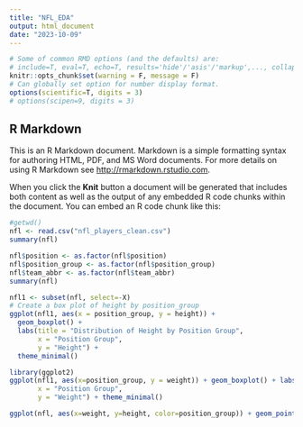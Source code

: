 ---
title: "NFL_EDA"
output: html_document
date: "2023-10-09"
---

```{r setup, include=FALSE}
# Some of common RMD options (and the defaults) are: 
# include=T, eval=T, echo=T, results='hide'/'asis'/'markup',..., collapse=F, warning=T, message=T, error=T, cache=T, fig.width=6, fig.height=4, fig.dim=c(6,4) #inches, fig.align='left'/'center','right', 
knitr::opts_chunk$set(warning = F, message = F)
# Can globally set option for number display format.
options(scientific=T, digits = 3) 
# options(scipen=9, digits = 3) 
```

## R Markdown

This is an R Markdown document. Markdown is a simple formatting syntax for authoring HTML, PDF, and MS Word documents. For more details on using R Markdown see <http://rmarkdown.rstudio.com>.

When you click the **Knit** button a document will be generated that includes both content as well as the output of any embedded R code chunks within the document. You can embed an R code chunk like this:

```{r}
#getwd()
nfl <- read.csv("nfl_players_clean.csv")
summary(nfl)
```
```{r}

nfl$position <- as.factor(nfl$position)
nfl$position_group <- as.factor(nfl$position_group)
nfl$team_abbr <- as.factor(nfl$team_abbr)
summary(nfl)
```

```{r}
nfl1 <- subset(nfl, select=-X)
# Create a box plot of height by position_group
ggplot(nfl1, aes(x = position_group, y = height)) +
  geom_boxplot() +
  labs(title = "Distribution of Height by Position Group",
       x = "Position Group",
       y = "Height") +
  theme_minimal()
```

```{r}
library(ggplot2)
ggplot(nfl1, aes(x=position_group, y = weight)) + geom_boxplot() + labs(title = "Distribution of Weight by Position Group",
       x = "Position Group",
       y = "Weight") + theme_minimal()
```

```{r}

ggplot(nfl, aes(x=weight, y=height, color=position_group)) + geom_point() + labs(title='Scatter plot of height vs weight categorized by position group', x = 'weight of players', y='height of players') + theme_minimal()
```